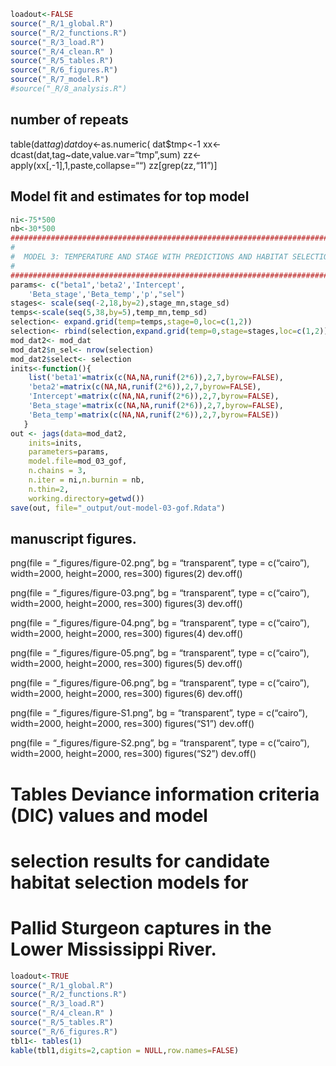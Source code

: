 


```r
loadout<-FALSE 
source("_R/1_global.R")  	
source("_R/2_functions.R")  
source("_R/3_load.R")     
source("_R/4_clean.R" )
source("_R/5_tables.R") 
source("_R/6_figures.R") 
source("_R/7_model.R")
#source("_R/8_analysis.R")
```

## number of repeats

table(dat$tag)
dat$doy<-as.numeric(
dat$tmp<-1
xx<-dcast(dat,tag~date,value.var="tmp",sum)
zz<-apply(xx[,-1],1,paste,collapse="")
zz[grep(zz,"11")]


## Model fit and estimates for top model


```r
ni<-75*500
nb<-30*500
#######################################################################
#
#  MODEL 3: TEMPERATURE AND STAGE WITH PREDICTIONS AND HABITAT SELECTION
#
#######################################################################
params<- c("beta1",'beta2','Intercept',
	'Beta_stage','Beta_temp','p',"sel") 
stages<- scale(seq(-2,18,by=2),stage_mn,stage_sd)   
temps<-scale(seq(5,38,by=5),temp_mn,temp_sd)
selection<- expand.grid(temp=temps,stage=0,loc=c(1,2))
selection<- rbind(selection,expand.grid(temp=0,stage=stages,loc=c(1,2)))
mod_dat2<- mod_dat
mod_dat2$n_sel<- nrow(selection)
mod_dat2$select<- selection
inits<-function(){
    list('beta1'=matrix(c(NA,NA,runif(2*6)),2,7,byrow=FALSE),
	'beta2'=matrix(c(NA,NA,runif(2*6)),2,7,byrow=FALSE),
	'Intercept'=matrix(c(NA,NA,runif(2*6)),2,7,byrow=FALSE),
	'Beta_stage'=matrix(c(NA,NA,runif(2*6)),2,7,byrow=FALSE),
	'Beta_temp'=matrix(c(NA,NA,runif(2*6)),2,7,byrow=FALSE))
   }
out <- jags(data=mod_dat2,
	inits=inits,
	parameters=params,	
	model.file=mod_03_gof,
	n.chains = 3,	
	n.iter = ni,n.burnin = nb,     
	n.thin=2,
	working.directory=getwd())
save(out, file="_output/out-model-03-gof.Rdata")

```

## manuscript figures.
png(file = "_figures/figure-02.png", bg = "transparent", type = c("cairo"), width=2000, height=2000, res=300)
figures(2)
dev.off()

png(file = "_figures/figure-03.png", bg = "transparent", type = c("cairo"), width=2000, height=2000, res=300)
figures(3)
dev.off()

png(file = "_figures/figure-04.png", bg = "transparent", type = c("cairo"), width=2000, height=2000, res=300)
figures(4)
dev.off()


png(file = "_figures/figure-05.png", bg = "transparent", type = c("cairo"), width=2000, height=2000, res=300)
figures(5)
dev.off()

png(file = "_figures/figure-06.png", bg = "transparent", type = c("cairo"), width=2000, height=2000, res=300)
figures(6)
dev.off()


png(file = "_figures/figure-S1.png", bg = "transparent", type = c("cairo"), width=2000, height=2000, res=300)
figures("S1")
dev.off()

png(file = "_figures/figure-S2.png", bg = "transparent", type = c("cairo"), width=2000, height=2000, res=300)
figures("S2")
dev.off()



# Tables Deviance information criteria (DIC) values and model 
# selection results for candidate habitat selection models for 
# Pallid Sturgeon captures in the Lower Mississippi River. 

```r
loadout<-TRUE 
source("_R/1_global.R")  	
source("_R/2_functions.R")  
source("_R/3_load.R")     
source("_R/4_clean.R" )
source("_R/5_tables.R") 
source("_R/6_figures.R") 
tbl1<- tables(1)
kable(tbl1,digits=2,caption = NULL,row.names=FALSE)
```
